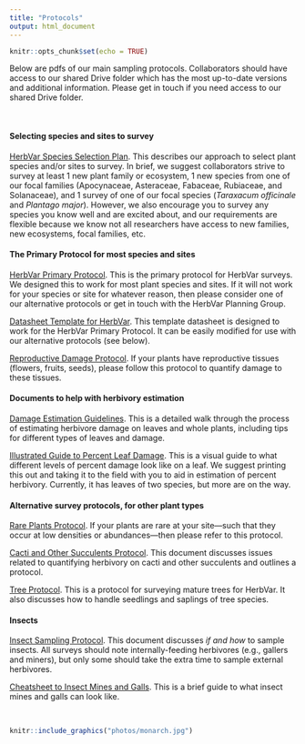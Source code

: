 ```yaml
---
title: "Protocols"
output: html_document
---
```


```r
knitr::opts_chunk$set(echo = TRUE)
```


Below are pdfs of our main sampling protocols. Collaborators should have access to our shared Drive folder which has the most up-to-date versions and additional information. Please get in touch if you need access to our shared Drive folder.  

<br>

#### Selecting species and sites to survey
[HerbVar Species Selection Plan](protocols/HerbVar Species Selection Plan.pdf). This describes our approach to select plant species and/or sites to survey. In brief, we suggest collaborators strive to survey at least 1 new plant family or ecosystem, 1 new species from one of our focal families (Apocynaceae, Asteraceae, Fabaceae, Rubiaceae, and Solanaceae), and 1 survey of one of our focal species (_Taraxacum officinale_ and _Plantago major_). However, we also encourage you to survey any species you know well and are excited about, and our requirements are flexible because we know not all researchers have access to new families, new ecosystems, focal families, etc.  


#### The Primary Protocol for most species and sites
[HerbVar Primary Protocol](protocols/Primary protocol for Herbivory Variability Network.pdf). This is the primary protocol for HerbVar surveys. We designed this to work for most plant species and sites. If it will not work for your species or site for whatever reason, then please consider one of our alternative protocols or get in touch with the HerbVar Planning Group.  

[Datasheet Template for HerbVar](protocols/Datasheet template for HerbVar.xlsx). This template datasheet is designed to work for the HerbVar Primary Protocol. It can be easily modified for use with our alternative protocols (see below).  

[Reproductive Damage Protocol](protocols/HerbVar Reproductive Damage Protocol.pdf). If your plants have reproductive tissues (flowers, fruits, seeds), please follow this protocol to quantify damage to these tissues.  


#### Documents to help with herbivory estimation
[Damage Estimation Guidelines](protocols/HerbVar Damage Estimation Guidelines.pdf). This is a detailed walk through the process of estimating herbivore damage on leaves and whole plants, including tips for different types of leaves and damage.  

[Illustrated Guide to Percent Leaf Damage](/protocols/Illustrated Guide to Percent Leaf Damage.pdf). This is a visual guide to what different levels of percent damage look like on a leaf. We suggest printing this out and taking it to the field with you to aid in estimation of percent herbivory. Currently, it has leaves of two species, but more are on the way.  


#### Alternative survey protocols, for other plant types
[Rare Plants Protocol](protocols/HerbVar Surveying low-density_low-abundance sites.pdf). If your plants are rare at your site---such that they occur at low densities or abundances---then please refer to this protocol.  

[Cacti and Other Succulents Protocol](protocols/HerbVar Cactus and Succulent Protocol.pdf). This document discusses issues related to quantifying herbivory on cacti and other succulents and outlines a protocol.  

[Tree Protocol](protocols/HerbVar Tree Protocol.pdf). This is a protocol for surveying mature trees for HerbVar. It also discusses how to handle seedlings and saplings of tree species.  


#### Insects
[Insect Sampling Protocol](protocols/HerbVar Herbivore sampling_ protocol.pdf). This document discusses *if and how* to sample insects. All surveys should note internally-feeding herbivores (e.g., gallers and miners), but only some should take the extra time to sample external herbivores.  

[Cheatsheet to Insect Mines and Galls](protocols/Cheatsheet_ mines and galls.pdf). This is a brief guide to what insect mines and galls can look like.  

<br>

```r
knitr::include_graphics("photos/monarch.jpg")
```